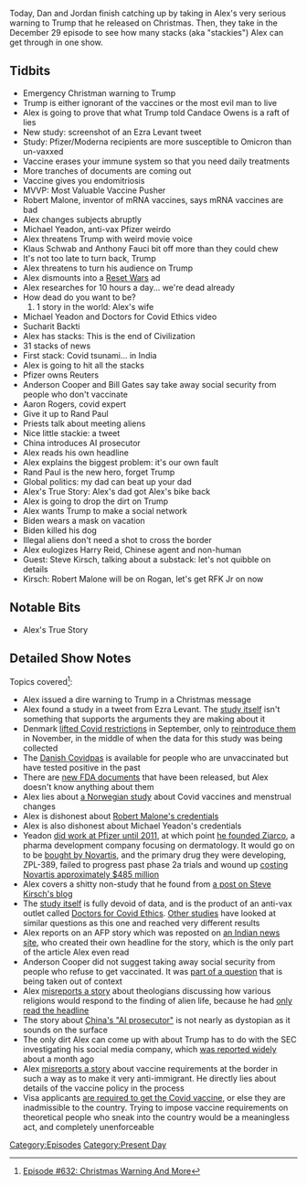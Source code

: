 {{DEFAULTSORT:
    #_EPISODE_0632:Christmas Message and More
}}{{Episode
    | title             = Christmas Message and More
    | caption           = Listen to this episode on [https://knowledgefight.libsyn.com/632-christmas-message-and-more Libsyn] [https://open.spotify.com/episode/4m5LymWo0ScGK40JRqdG8b Spotify], Read the [[Transcript/632: Christmas Message and More|Unofficial Transcript]]
    | episodeNumber     = 632
    | length            = 01:53:38
    | airDate           = December 31, 2021
    | coverageStartDate = December 25, 2021
    | coverageEndDate   = December 29, 2021
    | episodeType       = [[:Category:Present Day|Present Day]]
    | appearance        = [[Candace Owens]], [[Ezra LeVant]], [[Robert Malone]], [[Michael Yeadon]], [[Sucharit Backti]], [[Anderson Cooper]], [[Bill Gates]], [[Aaron Rogers]], [[Rand Paul]], [[Harry Reid]], [[Steve Kirsch]]
    | oocDrop           = Let it be said on my tombstone that I am part of Team Human
    | previousEpisode   = [[631: December 20, 2021]]
    | nextEpisode       = [[633: December 30, 2021]]
}}

{{Stub}}

Today, Dan and Jordan finish catching up by taking in Alex's very serious warning to Trump that he released on Christmas.  Then, they take in the December 29 episode to see how many stacks (aka "stackies") Alex can get through in one show.

==Tidbits==

*Emergency Christman warning to Trump
*Trump is either ignorant of the vaccines or the most evil man to live
*Alex is going to prove that what Trump told Candace Owens is a raft of lies
*New study: screenshot of an Ezra Levant tweet
*Study: Pfizer/Moderna recipients are more susceptible to Omicron than un-vaxxed
*Vaccine erases your immune system so that you need daily treatments
*More tranches of documents are coming out
*Vaccine gives you endomitriosis
*MVVP: Most Valuable Vaccine Pusher
*Robert Malone, inventor of mRNA vaccines, says mRNA vaccines are bad
*Alex changes subjects abruptly
*Michael Yeadon, anti-vax Pfizer weirdo
*Alex threatens Trump with weird movie voice
*Klaus Schwab and Anthony Fauci bit off more than they could chew
*It's not too late to turn back, Trump
*Alex threatens to turn his audience on Trump
*Alex dismounts into a [[Reset Wars]] ad
*Alex researches for 10 hours a day... we're dead already
*How dead do you want to be?
*#1 story in the world: Alex's wife
*Michael Yeadon and Doctors for Covid Ethics video
*Sucharit Backti
*Alex has stacks: This is the end of Civilization
*31 stacks of news
*First stack: Covid tsunami... in India
*Alex is going to hit all the stacks
*Pfizer owns Reuters
*Anderson Cooper and Bill Gates say take away social security from people who don't vaccinate
*Aaron Rogers, covid expert
*Give it up to Rand Paul
*Priests talk about meeting aliens
*Nice little stackie: a tweet
*China introduces AI prosecutor
*Alex reads his own headline
*Alex explains the biggest problem: it's our own fault
*Rand Paul is the new hero, forget Trump
*Global politics: my dad can beat up your dad
*Alex's True Story: Alex's dad got Alex's bike back
*Alex is going to drop the dirt on Trump
*Alex wants Trump to make a social network
*Biden wears a mask on vacation
*Biden killed his dog
*Illegal aliens don't need a shot to cross the border
*Alex eulogizes Harry Reid, Chinese agent and non-human
*Guest: Steve Kirsch, talking about a substack: let's not quibble on details
*Kirsch: Robert Malone will be on Rogan, let's get RFK Jr on now

==Notable Bits==

*Alex's True Story

==Detailed Show Notes ==

Topics covered<ref>[https://knowledgefight.com/research/2021/12/30/episode-632-christmas-warning-and-more Episode #632: Christmas Warning And More]</ref>:

*Alex issued a dire warning to Trump in a Christmas message
*Alex found a study in a tweet from Ezra Levant. The [https://www.medrxiv.org/content/10.1101/2021.12.20.21267966v2.full-text study itself] isn't something that supports the arguments they are making about it
*Denmark [https://www.nbcnews.com/science/science-news/denmark-lifts-covid-restrictions-crediting-high-vaccine-uptake-rcna1967 lifted Covid restrictions] in September, only to [https://www.politico.eu/article/denmark-tightens-up-as-omicron-spreads-extremely-fast/ reintroduce them] in November, in the middle of when the data for this study was being collected
*The [https://coronasmitte.dk/raad-og-regler/coronapas Danish Covidpas] is available for people who are unvaccinated but have tested positive in the past
*There are [https://phmpt.org/pfizers-documents/ new FDA documents] that have been released, but Alex doesn't know anything about them
*Alex lies about [https://www.fhi.no/en/studies/ungvoksen/increased-incidence-of-menstrual-changes-among-young-women/ a Norwegian study] about Covid vaccines and menstrual changes
*Alex is dishonest about [https://healthfeedback.org/claimreview/the-development-of-mrna-vaccines-was-a-collaborative-effort-robert-malone-contributed-to-their-development-but-he-is-not-their-inventor Robert Malone's credentials]
*Alex is also dishonest about Michael Yeadon's credentials
*Yeadon [https://www.businesswire.com/news/home/20111007005082/en/Pulmatrix-Appoints-Respiratory-and-Allergy-Expert-Michael-Yeadon-PhD-to-Scientific-Advisory-Board did work at Pfizer until 2011], at which point [https://www.forbes.com/sites/johnlamattina/2017/03/15/turning-pfizer-discards-into-novartis-gold-the-story-of-ziarco/?sh=2ddd50d07572 he founded Ziarco], a pharma development company focusing on dermatology. It would go on to be [https://web.archive.org/web/20170506130429/https://www.novartis.com/news/media-releases/novartis-bolsters-innovative-dermatology-portfolio-through-acquisition-ziarco bought by Novartis], and the primary drug they were developing, ZPL-389, failed to progress past phase 2a trials and wound up [https://www.fiercebiotech.com/biotech/novartis-dumps-ziarco-eczema-drug-taking-485m-hit costing Novartis approximately $485 million]
*Alex covers a shitty non-study that he found from [https://stevekirsch.substack.com/p/bhakdiburkhardt-pathology-results a post on Steve Kirsch's blog]
*The [https://doctors4covidethics.org/wp-content/uploads/2021/12/end-covax.pdf study itself] is fully devoid of data, and is the product of an anti-vax outlet called [https://doctors4covidethics.org/doctors-for-covid-ethics-signatories/ Doctors for Covid Ethics]. [https://www.ncbi.nlm.nih.gov/pmc/articles/PMC8482743/ Other studies] have looked at similar questions as this one and reached very different results
*Alex reports on an AFP story which was reposted on [https://www.ndtv.com/world-news/covid-tsunami-will-drive-health-systems-towards-collapse-who-2678540 an Indian news site], who created their own headline for the story, which is the only part of the article Alex even read
*Anderson Cooper did not suggest taking away social security from people who refuse to get vaccinated. It was [https://www.reuters.com/article/factcheck-anderson-cooper-social-securit/fact-check-anderson-cooper-did-not-say-the-unvaccinated-should-be-denied-social-security-benefits-in-clip-with-bill-gates-idUSL1N2TD1GY part of a question] that is being taken out of context
*Alex [https://www.dailymail.co.uk/sciencetech/article-10343387/NASA-enlists-24-theologians-assess-world-react-discovery-alien-life.html misreports a story] about theologians discussing how various religions would respond to the finding of alien life, because he had [https://www.thetimes.co.uk/article/heavens-above-nasa-hires-priest-to-prepare-for-an-alien-discovery-sdczvwgqm only read the headline]
*The story about [https://interestingengineering.com/chinese-scientists-created-an-ai-prosecutor-that-can-press-charges China's "AI prosecutor"] is not nearly as dystopian as it sounds on the surface
*The only dirt Alex can come up with about Trump has to do with the SEC investigating his social media company, which [https://www.theverge.com/2021/12/6/22820389/sec-trump-spac-deal-investigation-truth-social-media-platform-public was reported widely] about a month ago
*Alex [https://www.usnews.com/news/politics/articles/2021-11-23/us-to-require-vaccines-for-all-border-crossers-in-january misreports a story] about vaccine requirements at the border in such a way as to make it very anti-immigrant. He directly lies about details of the vaccine policy in the process
*Visa applicants [https://travel.state.gov/content/travel/en/News/visas-news/changes-to-vaccination-requirements-for-immigrant-visa-applicants.html are required to get the Covid vaccine], or else they are inadmissible to the country. Trying to impose vaccine requirements on theoretical people who sneak into the country would be a meaningless act, and completely unenforceable

[[Category:Episodes]]
[[Category:Present Day]]
